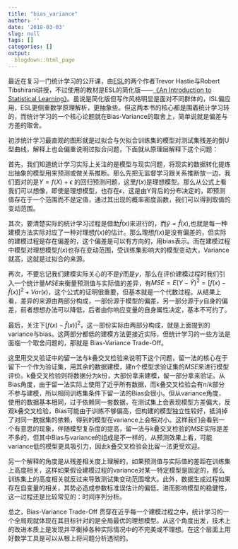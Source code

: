 ```yaml
---
title: "bias_variance"
author: ''
date: '2018-03-03'
slug: null
tags: []
categories: []
output:
  blogdown::html_page
---
```



最近在复习一门统计学习的公开课，由[ESL](http://statweb.stanford.edu/~tibs/ElemStatLearn/)的两个作者Trevor Hastie与Robert Tibshirani讲授，不过使用的教材是ESL的简化版——[《An Introduction to Statistical Learning》](http://www-bcf.usc.edu/~gareth/ISL/)。虽说是简化版但写作风格明显是面对不同群体的，ISL偏应用，ESL更侧重数学原理解析，更抽象些。但这两本书的核心都是围着统计学习转的，而统计学习的一个核心论题就在Bias-Variance的取舍上，简单说就是偏差与方差的取舍。

初涉统计学习最直观的图形就是过拟合与欠拟合训练集的模型对测试集残差的倒U型曲线，解释上也会偏重说明过拟合问题，下面就从原理层解释下这个问题：

首先，我们知道统计学习实际上关注的是模型与现实问题，将现实的数据转化提炼出抽象的模型用来预测或做关系推断。那么先把无监督学习跟关系推断放一边，我们面对的是$Y = f(X) + \epsilon$ 的回归预测问题，这里$f(x)$是理想模型。那么从公式上看我们可以想像，即使是理想模型，也存在$\epsilon$，这是由Y背后的分布决定的，即预测值存在于一个范围而不是定值，通过其出现的概率密度函数，我们可以得到取值的变动范围。

其次，要清楚实际的统计学习过程是借助$\hat f(x)$来进行的，而$\hat y = \hat f(x)$,也就是每一种建模方法实际对应了一种对理想$f(x)$的估计。那么理想$f(x)$是没有偏差的，但实际的建模过程是存在偏差的，这个偏差是可以有方向的，用bias表示。而在建模过程中模型对理想模型$f(x)$也存在变动范围，受训练集影响大的模型变动大，Variance就高，这就是过拟合的来源。

再次，不要忘记我们建模实际关心的不是$\hat y$而是$y$，那么在评价建模过程时我们引入一个统计量$MSE$来衡量预测值与实际值的差异，有$MSE = E(Y - \hat Y)^2 = [f(x) - \hat f(x)]^2 + Var(\epsilon)$，这个公式的证明很重要，但基本就是一个代数过程。从结果上看，差异的来源由两部分构成，一部份源于模型的偏差，另一部分源于$y$自身的偏差，前者想想办法可以降低，后者由你响应变量的自身属性决定，基本不可约了。

最后，关注下$[f(x) - \hat f(x)]^2$，这一部份实际由两部分构成，就是上面提到的variance与bias。这两部分都低的建模方法更接近实际，但统计学习的一些方法是面临一个取舍问题的，那就是 Bias-Variance Trade-Off。

这里用交叉验证中的留一法与k叠交叉检验来说明下这个问题，留一法的核心在于留下一个作为验证集，用其余的数据建模，建n个模型求验证集的$MSE$来进行模型评价。k叠交叉检验则将数据分为k份，大部份拿来建模，留一部分拿来验证。从Bias角度，由于留一法实际上使用了近乎所有数据，而k叠交叉检验会有$n/k$部分不参与建模，所以相同训练集条件下留一法的Bias会很小。但从variance角度，使用的数据基本相同，过于依赖同一套数据，在测试集上会表现模型方差偏大，反观k叠交叉检验，Bias可能由于训练不够偏高，但构建的模型独立性较好，抵消掉了对同一数据集的依赖，得到的模型在variance上会相对小。这样我们会看到一个有意思的现象，伴随模型复杂度的提高，留一法与k叠交叉检验的$MSE$实际是差不多的，但其中Bias与variance的组成是不一样的，从预测效果上看，可能variance低的模型更具吸引力，因此k叠交叉检验会比留一法更受欢迎。

另一个解释的角度是从残差相关度上理解的，如果预测值与实际值的差距在训练集上高度相关，这样如果假设建模过程的variance对某一特定模型是固定的，那么训练集上的高度相关就反过来导致测试集变动范围增大。此外，数据生成过程如果存在自变量的相关，其势必造成参数标准误估计的偏低，进而影响模型的稳健性，这一过程还是比较常见的：时间序列分析。

总之，Bias-Variance Trade-Off 贯穿在近乎每一个建模过程之中，统计学习的一个全局观就体现在其目标针对的是全局最优的理想模型。从这个角度出发，技术上的改进本质上是发现并平衡掉各种实际情况中的不完美或不理想。在这个层面上用好数学工具是可以从根上将问题分析透彻的。